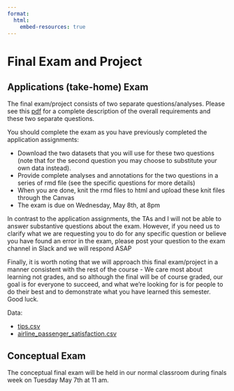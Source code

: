 ```yaml
---
format:
  html:
    embed-resources: true
---
```


# Final Exam and Project

## Applications (take-home) Exam

The final exam/project consists of two separate questions/analyses.   Please see this [pdf](https://dionysus.psych.wisc.edu/iaml/final/final_exam_25.pdf) for a complete description of the overall requirements and these two separate questions.

You should complete the exam as you have previously completed the application assignments:  

  * Download the two datasets that you will use for these two questions (note that for the second question you may 
  choose to substitute your own data instead).
  * Provide complete analyses and annotations for the two questions in a series of 
  rmd file (see the specific questions for more details)
  * When you are done, knit the rmd files to html and upload these knit files through the Canvas
  * The exam is due on Wednesday, May 8th, at 8pm

In contrast to the application assignments, the TAs and I will not be able to answer substantive questions about the exam.  However, if you need us to clarify what we are requesting you to do for any specific question or believe you have found an error in the exam, please post your question to the exam channel in Slack and we will respond ASAP

Finally, it is worth noting that we will approach this final exam/project in a manner consistent with the rest of the course - We care most about learning not grades, and so although the final will be of course graded, our goal is for everyone to succeed, and what we're looking for is for people to do their best and to demonstrate what you have learned this semester.  Good luck.

Data:

* [tips.csv](https://dionysus.psych.wisc.edu/iaml/final/tips.csv)
* [airline_passenger_satisfaction.csv](https://dionysus.psych.wisc.edu/iaml/final/airline_passenger_satisfaction.csv)


## Conceptual Exam

The conceptual final exam will be held in our normal classroom during finals week on Tuesday May 7th at 11 am.